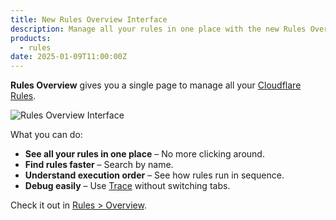 ```yaml
---
title: New Rules Overview Interface
description: Manage all your rules in one place with the new Rules Overview.
products:
  - rules
date: 2025-01-09T11:00:00Z
---
```


**Rules Overview** gives you a single page to manage all your [Cloudflare Rules](/rules/).

![Rules Overview Interface](~/assets/images/changelog-next/rules/rules-overview.gif)

What you can do:
- **See all your rules in one place** – No more clicking around.
- **Find rules faster** – Search by name.
- **Understand execution order** – See how rules run in sequence.
- **Debug easily** – Use [Trace](/fundamentals/security/trace-request/) without switching tabs.

Check it out in [Rules > Overview](https://dash.cloudflare.com/?to=/:account/:zone/rules/overview).
